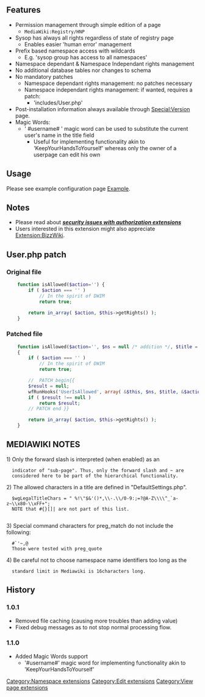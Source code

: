 {{extension
|name   = HNP
|image  =
|type   =		user rights
|hook1  =		userCan
|status =		stable
|mediawiki =	1.11
|version =		1.1.0
|update = 
|download = 
|changelog = See [http://mediawiki.googlecode.com/svn/trunk/extensions/HNP/ SVN]
|description = Provides an hierarchical namespace permissions system (aka "prefixes") to Mediawiki without changes to the base installation nor creation of new database tables.
|author = [[user:jldupont|Jean-Lou Dupont]]
}}
== Features ==
* Permission management through simple edition of a page
** <code>MediaWiki:Registry/HNP</code>
* Sysop has always all rights regardless of state of registry page
** Enables easier 'human error' management
* Prefix based namespace access with wildcards
** E.g. 'sysop group has access to all namespaces'
* Namespace dependant & Namespace Independant rights management
* No additional database tables nor changes to schema
* No mandatory patches
** Namespace dependant rights management: no patches necessary
** Namespace independant rights management: if wanted, requires a patch:
*** 'includes/User.php'
* Post-installation information always available through [[Special:Version]] page.
* Magic Words:
** ' #username# ' magic word can be used to substitute the current user's name in the title field
*** Useful for implementing functionality akin to 'KeepYourHandsToYourself' whereas only the owner of a userpage can edit his own

== Usage ==
Please see example configuration page [[{{FULLPAGENAME}}/Example|Example]].

== Notes ==
* Please read about '''''[[security issues with authorization extensions]]'''''
* Users interested in this extension might also appreciate [[Extension:BizzWiki]].

{{Pear|HNP}}

== User.php patch ==
=== Original file ===
<source lang=php>
	function isAllowed($action='') {
		if ( $action === '' )
			// In the spirit of DWIM
			return true;

		return in_array( $action, $this->getRights() );
	}
</source>
=== Patched file ===
<source lang=php>
	function isAllowed($action='', $ns = null /* addition */, $title = null /* addition */ ) 
	{
		if ( $action === '' )
			// In the spirit of DWIM
			return true;

		//  PATCH begin{{
		$result = null;
		wfRunHooks('UserIsAllowed', array( &$this, $ns, $title, &$action, &$result ) );
		if ( $result !== null )
			return $result;
		// PATCH end }}

		return in_array( $action, $this->getRights() );
	}
</source>

== MEDIAWIKI NOTES ==
1) Only the forward slash is interpreted (when enabled) as an
   indicator of "sub-page". Thus, only the forward slash and ~ are
   considered here to be part of the hierarchical functionality.
 
2) The allowed characters in a title are defined in "DefaultSettings.php".
   $wgLegalTitleChars = " %!\"$&'()*,\\-.\\/0-9:;=?@A-Z\\\\^_`a-z~\\x80-\\xFF+";
   NOTE that #{}[]| are not part of this list.
  
3) Special command characters for preg_match do not include the following:
   #`'~,@
   Those were tested with preg_quote

4) Be careful not to choose namespace name identifiers too long as the 
   standard limit in Mediawiki is 16characters long.  

== History ==
=== 1.0.1 ===
* Removed file caching (causing more troubles than adding value)
* Fixed debug messages as to not stop normal processing flow.
=== 1.1.0 ===
* Added Magic Words support
** '#username#' magic word for implementing functionality akin to 'KeepYourHandsToYourself' 

[[Category:Namespace extensions]]
[[Category:Edit extensions]]
[[Category:View page extensions]]
